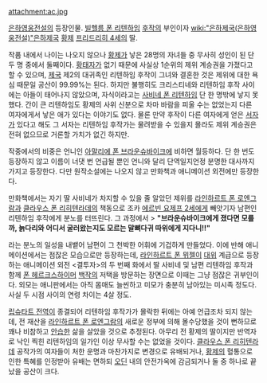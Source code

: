 attachment:ac.jpg

[[은하영웅전설]]의 등장인물. [[빌헬름 폰 리텐하임]] [[후작]]의 부인이자 [[wiki:"은하제국(은하영웅전설)"은하제국]] [[황제]] [[프리드리히 4세]]의 딸. 

작품 내에서 나이는 나오지 않으나 [[황제]]가 낳은 28명의 자녀들 중 무사히 성인이 된 단 두 명 중에서 둘째이다. [[황태자]]가 없기 때문에 사실상 1순위의 제위 계승권을 가졌다고 할 수 있으며, [[제국]] 제2의 대귀족인 리텐하임 후작이 그녀와 결혼한 것은 제위에 대한 욕심 때문일 공산이 99.99%는 된다.
하지만 불행히도 크리스티네와 리텐하임 후작 사이에는 아들이 태어나지 않았으며, 자식이라고는 [[사비네 폰 리텐하임]] 단 한 명밖에 낳지 못했다. 간이 큰 리텐하임도 황제의 사위 신분으로 차마 바람을 피울 수는 없었는지 다른 여자에게서 낳은 애가 있다는 이야기도 없다. 물론 만약 후작이 다른 여자에게 얻은 [[서자]]가 있다고 해도 그 서자는 리텐하임 후작가는 물려받을 수 있을지 몰라도 제위 계승권은 전혀 없으므로 거론할 가치가 없긴 하지만.

작중에서의 비중은 언니인 [[아말리에 폰 브라운슈바이크]]에 비하면 월등하다. 단 한 번도 등장하지 않고 이름이 너댓 번 언급될 뿐인 언니와 달리 단역일지언정 분명한 대사까지 가지고 등장한다. 다만 원작소설에는 나오지 않고 만화책과 애니메이션 외전에만 등장한다.

만화책에서는 자기 딸 사비네가 차지할 수 있을 줄 알았던 제위를 [[라인하르트 폰 로엔그람]]과 [[클라우스 폰 리히텐라데]]의 책동으로 조카 [[에르빈 요제프 2세]]에게 빼앗기자 남편인 리텐하임 후작에게 분노를 터뜨린다. 그 과정에서 
> '''"브라운슈바이크에게 졌다면 모를까, 늙다리와 어디서 굴러왔는지도 모르는 말뼈다귀 따위에게 지다니!!"'''

라는 분노의 일성을 내뱉어 남편이 그 천박한 어휘에 기겁하게 만들었다. 이에 반해 애니메이션에서는 점잖은 모습으로만 등장하는데, [[라인하르트 폰 뮈젤]]이 [[대위]] 계급으로 등장하는 애니메이션 외전 <결투자>의 두 번째 화에서 딸 사비네 및 남편 리텐하임 후작과 함께 [[폰 헤르크스하이머]] [[백작]]의 저택을 방문하는 장면으로 이때는 그냥 점잖은 귀부인이다. 외모는 애니판에서는 아직 몸매도 늘씬하고 미모가 충분히 남아있는 미시족 정도다. 사실 두 시점 사이의 연령 차이는 4살 정도.

[[립슈타트 전역]]이 종결되어 리텐하임 후작가가 몰락한 뒤에는 아예 언급조차 되지 않는데, 전 재산을 [[라인하르트 폰 로엔그람]]의 새로운 정부에 의해 몰수당했을 것이 뻔하므로 꽤나 비참하고 [[안습]]한 삶을 살았을 것으로 추정된다. 아무리 전 황제의 딸이지만 반역자로 낙인 찍힌 리텐하임의 일가인 이상 무사할 수는 없었을 것이다. [[클라우스 폰 리히텐라데]] 공작가의 여자들이 처한 운명과 마찬가지로 변경으로 유배되거나, [[황제]]의 혈통으로 인한 특혜를 인정받아 유배는 면하되 [[오딘]] 내의 안전가옥에 감금되거나 둘 중 하나로 끝났을 공산이 크다.
